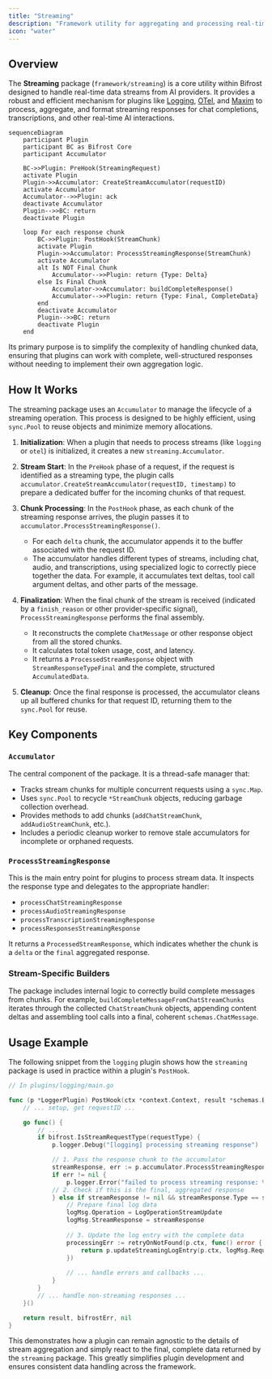 ```yaml
---
title: "Streaming"
description: "Framework utility for aggregating and processing real-time stream chunks from AI providers"
icon: "water"
---
```


## Overview

The **Streaming** package (`framework/streaming`) is a core utility within Bifrost designed to handle real-time data streams from AI providers. It provides a robust and efficient mechanism for plugins like [Logging](/docs/features/observability/default), [OTel](/docs/features/observability/otel), and [Maxim](/docs/features/observability/maxim) to process, aggregate, and format streaming responses for chat completions, transcriptions, and other real-time AI interactions.

```mermaid
sequenceDiagram
    participant Plugin
    participant BC as Bifrost Core
    participant Accumulator

    BC->>Plugin: PreHook(StreamingRequest)
    activate Plugin
    Plugin->>Accumulator: CreateStreamAccumulator(requestID)
    activate Accumulator
    Accumulator-->>Plugin: ack
    deactivate Accumulator
    Plugin-->>BC: return
    deactivate Plugin

    loop For each response chunk
        BC->>Plugin: PostHook(StreamChunk)
        activate Plugin
        Plugin->>Accumulator: ProcessStreamingResponse(StreamChunk)
        activate Accumulator
        alt Is NOT Final Chunk
            Accumulator-->>Plugin: return {Type: Delta}
        else Is Final Chunk
            Accumulator->>Accumulator: buildCompleteResponse()
            Accumulator-->>Plugin: return {Type: Final, CompleteData}
        end
        deactivate Accumulator
        Plugin-->>BC: return
        deactivate Plugin
    end

```

Its primary purpose is to simplify the complexity of handling chunked data, ensuring that plugins can work with complete, well-structured responses without needing to implement their own aggregation logic.


## How It Works

The streaming package uses an `Accumulator` to manage the lifecycle of a streaming operation. This process is designed to be highly efficient, using `sync.Pool` to reuse objects and minimize memory allocations.

1.  **Initialization**: When a plugin that needs to process streams (like `logging` or `otel`) is initialized, it creates a new `streaming.Accumulator`.

2.  **Stream Start**: In the `PreHook` phase of a request, if the request is identified as a streaming type, the plugin calls `accumulator.CreateStreamAccumulator(requestID, timestamp)` to prepare a dedicated buffer for the incoming chunks of that request.

3.  **Chunk Processing**: In the `PostHook` phase, as each chunk of the streaming response arrives, the plugin passes it to `accumulator.ProcessStreamingResponse()`.
    *   For each `delta` chunk, the accumulator appends it to the buffer associated with the request ID.
    *   The accumulator handles different types of streams, including chat, audio, and transcriptions, using specialized logic to correctly piece together the data. For example, it accumulates text deltas, tool call argument deltas, and other parts of the message.

4.  **Finalization**: When the final chunk of the stream is received (indicated by a `finish_reason` or other provider-specific signal), `ProcessStreamingResponse` performs the final assembly.
    *   It reconstructs the complete `ChatMessage` or other response object from all the stored chunks.
    *   It calculates total token usage, cost, and latency.
    *   It returns a `ProcessedStreamResponse` object with `StreamResponseTypeFinal` and the complete, structured `AccumulatedData`.

5.  **Cleanup**: Once the final response is processed, the accumulator cleans up all buffered chunks for that request ID, returning them to the `sync.Pool` for reuse.

## Key Components

### `Accumulator`

The central component of the package. It is a thread-safe manager that:
-   Tracks stream chunks for multiple concurrent requests using a `sync.Map`.
-   Uses `sync.Pool` to recycle `*StreamChunk` objects, reducing garbage collection overhead.
-   Provides methods to add chunks (`addChatStreamChunk`, `addAudioStreamChunk`, etc.).
-   Includes a periodic cleanup worker to remove stale accumulators for incomplete or orphaned requests.

### `ProcessStreamingResponse`

This is the main entry point for plugins to process stream data. It inspects the response type and delegates to the appropriate handler:
-   `processChatStreamingResponse`
-   `processAudioStreamingResponse`
-   `processTranscriptionStreamingResponse`
-   `processResponsesStreamingResponse`

It returns a `ProcessedStreamResponse`, which indicates whether the chunk is a `delta` or the `final` aggregated response.

### Stream-Specific Builders

The package includes internal logic to correctly build complete messages from chunks. For example, `buildCompleteMessageFromChatStreamChunks` iterates through the collected `ChatStreamChunk` objects, appending content deltas and assembling tool calls into a final, coherent `schemas.ChatMessage`.

## Usage Example

The following snippet from the `logging` plugin shows how the `streaming` package is used in practice within a plugin's `PostHook`.

```go
// In plugins/logging/main.go

func (p *LoggerPlugin) PostHook(ctx *context.Context, result *schemas.BifrostResponse, bifrostErr *schemas.BifrostError) (*schemas.BifrostResponse, *schemas.BifrostError, error) {
    // ... setup, get requestID ...

    go func() {
        // ...
        if bifrost.IsStreamRequestType(requestType) {
            p.logger.Debug("[logging] processing streaming response")

            // 1. Pass the response chunk to the accumulator
            streamResponse, err := p.accumulator.ProcessStreamingResponse(ctx, result, bifrostErr)
            if err != nil {
                p.logger.Error("failed to process streaming response: %v", err)
            // 2. Check if this is the final, aggregated response
            } else if streamResponse != nil && streamResponse.Type == streaming.StreamResponseTypeFinal {
                // Prepare final log data
                logMsg.Operation = LogOperationStreamUpdate
                logMsg.StreamResponse = streamResponse
                
                // 3. Update the log entry with the complete data
                processingErr := retryOnNotFound(p.ctx, func() error {
                    return p.updateStreamingLogEntry(p.ctx, logMsg.RequestID, logMsg.SemanticCacheDebug, logMsg.StreamResponse, true)
                })
                
                // ... handle errors and callbacks ...
            }
        }
        // ... handle non-streaming responses ...
    }()

    return result, bifrostErr, nil
}
```

This demonstrates how a plugin can remain agnostic to the details of stream aggregation and simply react to the final, complete data returned by the `streaming` package. This greatly simplifies plugin development and ensures consistent data handling across the framework.
